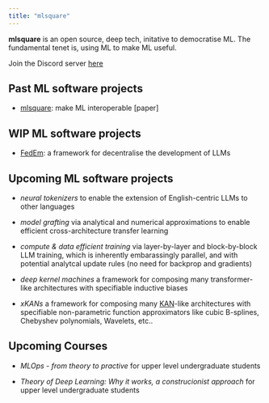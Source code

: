 ```yaml
---
title: "mlsquare"
---
```


**mlsquare** is an open source, deep tech, initative to democratise ML. The fundamental tenet is, using ML to make ML useful. 

Join the Discord server [here](https://discord.gg/TbW3kueqKR)

## Past ML software projects

*   [mlsquare]((https://github.com/mlsquare/mlsquare)): make ML interoperable [paper]

## WIP ML software projects
* [FedEm](https://github.com/mlsquare/fedem): a framework for decentralise the development of LLMs

## Upcoming ML software projects

* *neural tokenizers* to enable the extension of English-centric LLMs to other languages

* *model grafting* via analytical and numerical approximations to enable efficient cross-architecture transfer learning

* *compute & data efficient training* via layer-by-layer and block-by-block LLM training, which is inherently embarassingly parallel, and with potential analytcal update rules (no need for backprop and gradients)

* *deep kernel machines* a framework for composing many transformer-like architectures with specifiable inductive biases

* *xKANs * a framework for composing many [KAN](https://arxiv.org/abs/2404.19756)-like architectures with specifiable non-parametric function approximators like cubic B-splines, Chebyshev polynomials, Wavelets, etc..

## Upcoming Courses

* *MLOps - from theory to practive* for upper level undergraduate students

* *Theory of Deep Learning: Why it works, a construcionist approach* for upper level undergraduate students


